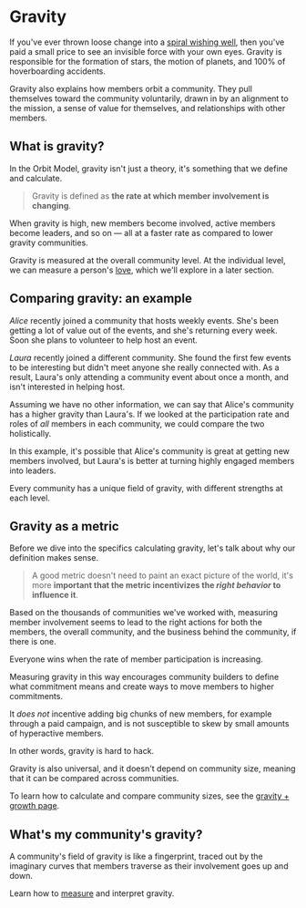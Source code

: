 # Gravity

If you've ever thrown loose change into a [spiral wishing
well](https://www.spiralwishingwells.com/), then you've paid a small price to
see an invisible force with your own eyes. Gravity is responsible for the
formation of stars, the motion of planets, and 100% of hoverboarding accidents.

Gravity also explains how members orbit a community. They pull themselves toward
the community voluntarily, drawn in by an alignment to the mission, a sense of
value for themselves, and relationships with other members.

<div className="flex justify-center space-x-8 mx-auto py-8">
  <FontAwesomeIcon
    icon="traffic-cone"
    flip="vertical"
    className="text-[150px]"
  />
</div>

## What is gravity?

In the Orbit Model, gravity isn't just a theory, it's something that we define
and calculate.

> Gravity is defined as **the rate at which member involvement is
> changing**.

When gravity is high, new members become involved, active members become leaders, and so on — all at a faster rate as compared to lower gravity communities.

Gravity is measured at the overall community level. At the individual level, we can measure a person's [love](/love), which we'll explore in a later section.

## Comparing gravity: an example

_Alice_ recently joined a community that hosts weekly events. She's been
getting a lot of value out of the events, and she's returning every week.
Soon she plans to volunteer to help host an event.

_Laura_ recently joined a different community. She found the first few events to
be interesting but didn't meet anyone she really connected with. As a result,
Laura's only attending a community event about once a month, and isn't interested in helping host.

Assuming we have no other information, we can say that Alice's community has a
higher gravity than Laura's. If we looked at the participation rate and roles of
_all_ members in each community, we could compare the two holistically.

In this example, it's possible that Alice's community is great at getting new members involved, but Laura's is better at turning highly engaged members into leaders.

Every community has a unique field of gravity, with different strengths at each level.

## Gravity as a metric

Before we dive into the specifics calculating gravity, let's talk about why our definition makes sense.

> A good metric doesn't need to paint an exact picture of the world, it's more
> **important that the metric incentivizes the _right behavior_ to influence it**.

Based on the thousands of communities we've worked with, measuring member involvement seems to lead to the right actions for both the members, the overall community, and the business behind the community, if there is one.

Everyone wins when the rate of member participation is increasing.

Measuring gravity in this way encourages community builders to define what commitment means and create ways to move members to higher commitments.

It _does not_ incentive adding big chunks of new members, for example through a paid campaign, and is not susceptible to skew by small amounts of hyperactive members.

In other words, gravity is hard to hack.

Gravity is also universal, and it doesn't depend on community size, meaning that it can be compared across communities.

To learn how to calculate
and compare community sizes, see the [gravity + growth page](/gravity/growth).

## What's my community's gravity?

A community's field of gravity is like a fingerprint, traced out by the
imaginary curves that members traverse as their involvement goes up and down.

Learn how to [measure](/gravity/measure) and interpret gravity.
